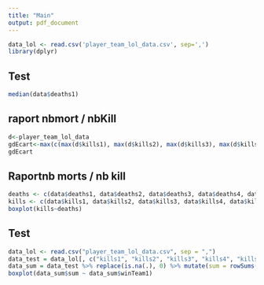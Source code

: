 ```yaml
---
title: "Main"
output: pdf_document
---
```


```r
data_lol <- read.csv('player_team_lol_data.csv', sep=',')
library(dplyr)
```

## Test

```r
median(data$deaths1)
```
## raport nbmort / nbKill

```r
d<-player_team_lol_data
gdEcart<-max(c(max(d$kills1), max(d$kills2), max(d$kills3), max(d$kills4), max(d$kills5), max(d$kills6), max(d$kills7), max(d$kills8), max(d$kills9), max(d$kills10))) - min(c(min(d$kills1), min(d$kills2), min(d$kills3), min(d$kills4), min(d$kills5), min(d$kills6), min(d$kills7), min(d$kills8), min(d$kills9), min(d$kills10)))
gdEcart
```

## Raportnb morts / nb kill
```r
deaths <- c(data$deaths1, data$deaths2, data$deaths3, data$deaths4, data$deaths5, data$deaths6, data$deaths7, data$deaths8, data$deaths9, data$deaths10)
kills <- c(data$kills1, data$kills2, data$kills3, data$kills4, data$kills5, data$kills6, data$kills7, data$kills8, data$kills9, data$kills10)
boxplot(kills~deaths)
```

## Test

``` r
data_lol <- read.csv("player_team_lol_data.csv", sep = ",")
data_test = data_lol[, c("kills1", "kills2", "kills3", "kills4", "kills5", "winTeam1")]
data_sum = data_test %>% replace(is.na(.), 0) %>% mutate(sum = rowSums(.[1:5]))
boxplot(data_sum$sum ~ data_sum$winTeam1)

```

